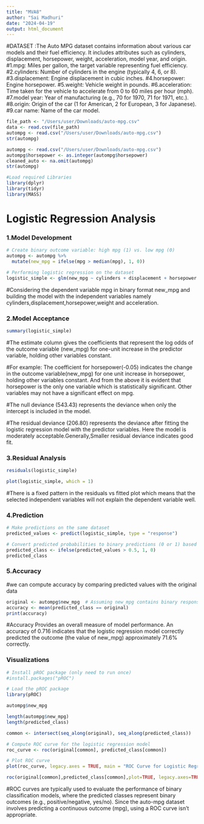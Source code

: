 ```yaml
---
title: "MVA8"
author: "Sai Madhuri"
date: "2024-04-19"
output: html_document
---
```

#DATASET :The Auto MPG dataset contains information about various car models and their fuel efficiency. It includes attributes such as cylinders, displacement, horsepower, weight, acceleration, model year, and origin. 
#1.mpg: Miles per gallon, the target variable representing fuel efficiency.
#2.cylinders: Number of cylinders in the engine (typically 4, 6, or 8).
#3.displacement: Engine displacement in cubic inches.
#4.horsepower: Engine horsepower.
#5.weight: Vehicle weight in pounds.
#6.acceleration: Time taken for the vehicle to accelerate from 0 to 60 miles per hour (mph).
#7.model year: Year of manufacturing (e.g., 70 for 1970, 71 for 1971, etc.).
#8.origin: Origin of the car (1 for American, 2 for European, 3 for Japanese).
#9.car name: Name of the car model.

```r

file_path <- "/Users/user/Downloads/auto-mpg.csv"
data <- read.csv(file_path)
autompg <- read.csv("/Users/user/Downloads/auto-mpg.csv")
str(autompg)
```

```r
autompg <- read.csv("/Users/user/Downloads/auto-mpg.csv")
autompg$horsepower <- as.integer(autompg$horsepower)
cleaned_auto <- na.omit(autompg)
str(autompg)
```
```r
#Load required Libraries
library(dplyr)
library(tidyr)
library(MASS)
```




# Logistic Regression Analysis

### 1.Model Development
```r
# Create binary outcome variable: high mpg (1) vs. low mpg (0)
autompg <- autompg %>%
  mutate(new_mpg = ifelse(mpg > median(mpg), 1, 0))
```

```r
# Performing logistic regression on the dataset
logistic_simple <- glm(new_mpg ~ cylinders + displacement + horsepower + weight + acceleration, data = autompg, family = binomial)

```
#Considering the dependent variable mpg in binary format new_mpg and building the model with the independent variables namely cylinders,displacement,horsepower,weight and acceleration.


### 2.Model Acceptance
```r
summary(logistic_simple)
```

#The estimate column gives the coefficients that represent the log odds of the outcome variable (new_mpg) for one-unit increase in the predictor variable, holding other variables constant.

#For example: The coefficient for horsepower(-0.05) indicates the change in the outcome variable(new_mpg) for one unit increase in horsepower, holding other variables constant. And from the above it is evident that horsepower is the only one variable which is statistically significant. Other variables may not have a significant effect on mpg.

#The null deviance (543.43) represents the deviance when only the intercept is included in the model.

#The residual deviance (206.80) represents the deviance after fitting the logistic regression model with the predictor variables. Here the model is moderately acceptable.Generally,Smaller residual deviance indicates good fit.



### 3.Residual Analysis
```r
residuals(logistic_simple)
```
```r
plot(logistic_simple, which = 1)
```

#There is a fixed pattern in the residuals vs fitted plot which means that the selected independent variables will not explain the dependent variable well.

### 4.Prediction

```r
# Make predictions on the same dataset
predicted_values <- predict(logistic_simple, type = "response")
```


```r
# Convert predicted probabilities to binary predictions (0 or 1) based on a threshold 0.5
predicted_class <- ifelse(predicted_values > 0.5, 1, 0)
predicted_class
```

### 5.Accuracy

#we can compute accuracy by comparing predicted values with the original data

```r
original <- autompg$new_mpg  # Assuming new_mpg contains binary response variable (0 or 1)
accuracy <- mean(predicted_class == original)
print(accuracy)


```


#Accuracy Provides an overall measure of model performance. An accuracy of 0.716 indicates that the logistic regression model correctly predicted the outcome (the value of new_mpg) approximately 71.6% correctly.


### Visualizations
```r
# Install pROC package (only need to run once)
#install.packages("pROC")

# Load the pROC package
library(pROC)
```
```r
autompg$new_mpg
```
```r
length(autompg$new_mpg)
length(predicted_class)
```


```r
common <- intersect(seq_along(original), seq_along(predicted_class))
```


```r
# Compute ROC curve for the logistic regression model
roc_curve <- roc(original[common], predicted_class[common])

# Plot ROC curve
plot(roc_curve, legacy.axes = TRUE, main = "ROC Curve for Logistic Regression Model")
```


```r
roc(original[common],predicted_class[common],plot=TRUE, legacy.axes=TRUE, xlab="False Positive Percentage", ylab="True Postive Percentage", col="#377eb8", lwd=4, percent=TRUE, print.auc=TRUE, partial.auc=c(100, 90), auc.polygon = TRUE, auc.polygon.col = "#377eb822", print.auc.x=45)
```


#ROC curves are typically used to evaluate the performance of binary classification models, where the predicted classes represent binary outcomes (e.g., positive/negative, yes/no). Since the auto-mpg dataset involves predicting a continuous outcome (mpg), using a ROC curve isn't appropriate.





